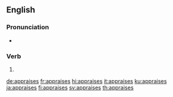 ==English==

===Pronunciation===
* {{IPA|/əˈpɹeɪzɪz/|lang=en}}

===Verb===
{{head|en|verb form}}

# {{en-third-person singular of|appraise}}

[[de:appraises]]
[[fr:appraises]]
[[hi:appraises]]
[[it:appraises]]
[[ku:appraises]]
[[ja:appraises]]
[[fi:appraises]]
[[sv:appraises]]
[[th:appraises]]